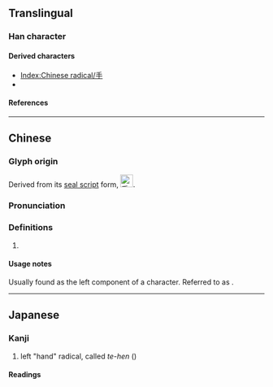 {{also|才|孑|犭}}
{{character info}}
{{character info|⺘}}
==Translingual==
{{stroke order|type=animate}}

===Han character===
{{Han char|rn=64|rad=手|as=00|sn=3|var=1|four=50000|canj=DM,XXXDM|ids=⿻𬺰㇀}}

====Derived characters====
* [[Index:Chinese radical/手]]
* {{l|mul|[[𠚶]], [[𡥅]], [[𨙰]], [[𤆎]], [[毮]], [[㳺]], [[逰]]}}

====References====
{{Han ref|kx=0416.291|dkj=11770|dj=0763.020|hdz=31824.011|uh=624C}}

[[Category:CJKV radicals| ]]

----

==Chinese==
{{zh-forms}}

===Glyph origin===
Derived from its [[w:seal script|seal script]] form, [[File:手-seal.svg|25px]].

===Pronunciation===
{{zh-pron
|m=shǒu
|cat=symbols
}}

===Definitions===
{{zh-hanzi}}

# {{n-g|left radical form of {{zh-l|手}}.}}

====Usage notes====
Usually found as the left component of a character. Referred to as {{zh-l|提手旁|gloss=slanted hand radical}}.

----

==Japanese==

===Kanji===
{{ja-kanji|grade=r|rs=手00}}

# left "hand" radical, called ''te-hen'' ({{ja-l|手偏}})

====Readings====
{{ja-readings
|goon=しゅ<しゆ
|kanon=しゅう<しう
|kanyoon=ず
|kun=てへん-
}}